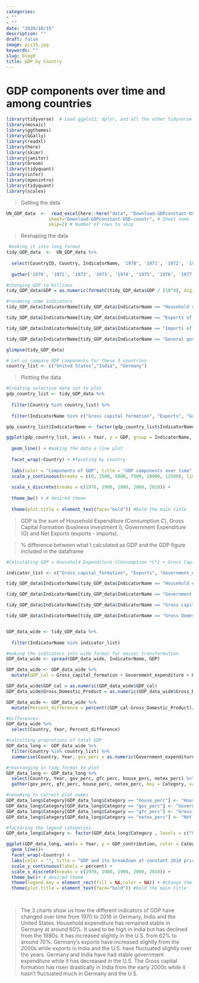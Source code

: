 ```yaml
---
categories:
- ""
- ""
date: "2020/10/15"
description: ""
draft: false
image: pic15.jpg
keywords: ""
slug: blog9
title: GDP by Country
---
```




# GDP components over time and among countries

```r
library(tidyverse)  # Load ggplot2, dplyr, and all the other tidyverse packages
library(mosaic)
library(ggthemes)
library(GGally)
library(readxl)
library(here)
library(skimr)
library(janitor)
library(broom)
library(tidyquant)
library(infer)
library(openintro)
library(tidyquant)
library(scales)
```


> Getting the data

```r
UN_GDP_data  <-  read_excel(here::here("data", "Download-GDPconstant-USD-countries.xls"), # Excel file name
                sheet="Download-GDPconstant-USD-countr", # Sheet name
                skip=2) # Number of rows to skip


```


> Reshaping the data

```r
 #making it into long format
tidy_GDP_data  <-  UN_GDP_data %>% 
  
  select(CountryID, Country, IndicatorName, '1970', '1971', '1972', '1973', '1974', '1975', '1976', '1977', '1978', '1979', '1980', '1981', '1982', '1983', '1984', '1985', '1986', '1987', '1988', '1989', '1990', '1991', '1992', '1993', '1994', '1995', '1996', '1997', '1998', '1999', '2000', '2001', '2002', '2003', '2004', '2005', '2006', '2007', '2008', '2009', '2010', '2011', '2012', '2013', '2014', '2015', '2016') %>% 
  
  gather('1970', '1971', '1972', '1973', '1974', '1975', '1976', '1977', '1978', '1979', '1980', '1981', '1982', '1983', '1984', '1985', '1986', '1987', '1988', '1989', '1990', '1991', '1992', '1993', '1994', '1995', '1996', '1997', '1998', '1999', '2000', '2001', '2002', '2003', '2004', '2005', '2006', '2007', '2008', '2009', '2010', '2011', '2012', '2013', '2014', '2015', '2016', key = Year, value = GDP)

#changing GDP to billions
tidy_GDP_data$GDP = as.numeric(formatC(tidy_GDP_data$GDP / (10^9), digits = 4, format = "f"))

#renaming some indicators 
tidy_GDP_data$IndicatorName[tidy_GDP_data$IndicatorName == "Household consumption expenditure (including Non-profit institutions serving households)"] <- "Household expenditure"

tidy_GDP_data$IndicatorName[tidy_GDP_data$IndicatorName == "Exports of goods and services"] <- "Exports"

tidy_GDP_data$IndicatorName[tidy_GDP_data$IndicatorName == "Imports of goods and services"] <- "Imports"

tidy_GDP_data$IndicatorName[tidy_GDP_data$IndicatorName == "General government final consumption expenditure"] <- "Government expenditure"

glimpse(tidy_GDP_data)

# Let us compare GDP components for these 3 countries
country_list <- c("United States","India", "Germany")
```


> Plotting the data


```r
#Creating selective data set to plot
gdp_country_list <- tidy_GDP_data %>%
  
  filter(Country %in% country_list) %>% 
  
  filter(IndicatorName %in% c("Gross capital formation", "Exports", "Government expenditure","Household expenditure", "Imports"))

gdp_country_list$IndicatorName <- factor(gdp_country_list$IndicatorName , levels = c("Gross capital formation", "Exports", "Government expenditure", "Household expenditure", "Imports"))

ggplot(gdp_country_list, aes(x = Year, y = GDP, group = IndicatorName, color = IndicatorName)) +
  
  geom_line() + #making the data a line plot
  
  facet_wrap(~Country) + #faceting by country
  
  labs(color = "Components of GDP", title = "GDP components over time", subtitle = "In constant 2010 USD", y = "Billion US$", x = "") +
  scale_y_continuous(breaks = c(0, 2500, 5000, 7500, 10000, 12500), limits = c(0, 12500), minor_breaks = waiver()) +
  
  scale_x_discrete(breaks = c(1970, 1980, 1990, 2000, 2010)) +
  
  theme_bw() + # desired theme
  
  theme(plot.title = element_text(face="bold")) #bold the main title

```



> GDP is the sum of Household Expenditure (Consumption *C*), Gross Capital Formation (business investment *I*), Government Expenditure (G) and Net Exports (exports - imports).

> % difference between what I calculated as GDP and the GDP figure included in the dataframe



```r
#Calculating GDP = Household Expenditure (Consumption *C*) + Gross Capital Formation (business investment *I*) + Government Expenditure (G) + Net Exports

indicator_list <- c("Gross_capital_formation", "Exports", "Government_expenditure", "Household_expenditure", "Imports", "Gross_Domestic_Product")

tidy_GDP_data$IndicatorName[tidy_GDP_data$IndicatorName == "Household expenditure"] <- "Household_expenditure"

tidy_GDP_data$IndicatorName[tidy_GDP_data$IndicatorName == "Government expenditure"] <- "Government_expenditure"

tidy_GDP_data$IndicatorName[tidy_GDP_data$IndicatorName == "Gross capital formation"] <- "Gross_capital_formation"

tidy_GDP_data$IndicatorName[tidy_GDP_data$IndicatorName == "Gross Domestic Product (GDP)"] <- "Gross_Domestic_Product"


GDP_data_wide <- tidy_GDP_data %>% 
  
  filter(IndicatorName %in% indicator_list)

#making the indicators into wide format for easier transformation
GDP_data_wide <- spread(GDP_data_wide, IndicatorName, GDP)

GDP_data_wide <- GDP_data_wide %>% 
  mutate(GDP_cal = Gross_capital_formation + Government_expenditure + Household_expenditure + Exports - Imports, Gross_Domestic_Product)

GDP_data_wide$GDP_cal = as.numeric(GDP_data_wide$GDP_cal)
GDP_data_wide$Gross_Domestic_Product = as.numeric(GDP_data_wide$Gross_Domestic_Product)

GDP_data_wide <- GDP_data_wide %>% 
  mutate(Percent_difference = percent((GDP_cal-Gross_Domestic_Product)/GDP_cal))

#differences:
GDP_data_wide %>% 
  select(Country, Year, Percent_difference)
```



```r
#calculting proprotions of total GDP
GDP_data_long <- GDP_data_wide %>%
  filter(Country %in% country_list) %>% 
  summarise(Country, Year, gov_perc = as.numeric(Government_expenditure/GDP_cal), gfc_perc = as.numeric(Gross_capital_formation/GDP_cal), house_perc = as.numeric(Household_expenditure/GDP_cal), netex_perc = as.numeric((Exports - Imports)/GDP_cal))

#rearranging in tidy format to plot
GDP_data_long <- GDP_data_long %>% 
  select(Country, Year, gov_perc, gfc_perc, house_perc, netex_perc) %>% 
  gather(gov_perc, gfc_perc, house_perc, netex_perc, key = Category, value = GDP_contribution)

#renaming to correct plot names
GDP_data_long$Category[GDP_data_long$Category == "house_perc"] <- "Household expenditure"
GDP_data_long$Category[GDP_data_long$Category == "gov_perc"] <- "Government expenditure"
GDP_data_long$Category[GDP_data_long$Category == "gfc_perc"] <- "Gross capital formation"
GDP_data_long$Category[GDP_data_long$Category == "netex_perc"] <- "Net Exports"

#factoring the legend categories
GDP_data_long$Category <- factor(GDP_data_long$Category , levels = c("Government expenditure", "Gross capital formation", "Household expenditure", "Net Exports"))

ggplot(GDP_data_long, aes(x = Year, y = GDP_contribution, color = Category, group = Category)) + 
  geom_line()+
  facet_wrap(~Country) + 
  labs(color = "", title = "GDP and its breakdown at constant 2010 prices in US Dollars", y = "proportion", x = "") + 
  scale_y_continuous(labels = percent) +
  scale_x_discrete(breaks = c(1970, 1980, 1990, 2000, 2010)) +
  theme_bw()+ # desired theme
  theme(legend.key = element_rect(fill = NA,color = NA)) + #change the legend key color
  theme(plot.title = element_text(face="bold")) #bold the main title

  

```



>The 3 charts show us how the different indicators of GDP have changed over time from 1970 to 2016 in Germany, India and the United States. Household expenditure has remained stable in Germany at around 60%. It used to be high in India but has declined from the 1980s. It has increased slightly in the U.S. from 62% to around 70%. Germany’s exports have increased slightly from the 2000s while exports in India and the U.S. have fluctuated slightly over the years. Germany and India have had stable government expenditure while it has decreased in the U.S. The Gross capital formation has risen drastically in India from the early 2000s while it hasn’t fluctuated much in Germany and the U.S.
